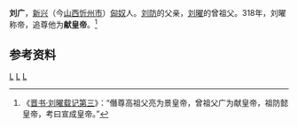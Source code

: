 {{otheruses|subject=前赵先祖刘广|other=其他的刘广|刘广}}
'''刘广'''，[[新興郡_(建安)|新兴]]（今[[山西|山西]][[忻州市|忻州市]]）[[匈奴|匈奴]]人。[[刘防|刘防]]的父亲，[[刘曜|刘曜]]的曾祖父。318年，刘曜称帝，追尊他为'''献皇帝'''。<ref>《[[s:晋书/卷103|晋书·刘曜载记第三]]》：“僭尊高祖父亮为景皇帝，曾祖父广为献皇帝，祖防懿皇帝，考曰宣成皇帝。”</ref>

==参考资料==
{{reflist}}

[[category:匈奴人|L]]
[[category:前赵人|L]]
[[category:十六國追尊君主|L]]